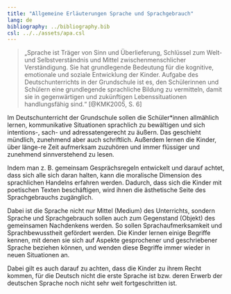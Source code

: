 ```yaml
---
title: "Allgemeine Erläuterungen Sprache und Sprachgebrauch"
lang: de
bibliography: ../bibliography.bib
csl: ../../assets/apa.csl
---
```


> „Sprache ist Träger von Sinn und Überlieferung, Schlüssel zum Welt- und Selbstverständnis und Mittel zwischenmenschlicher Verständigung. Sie hat grundlegende Bedeutung für die kognitive, emotionale und soziale Entwicklung der Kinder. Aufgabe des Deutschunterrichts in der Grundschule ist es, den Schülerinnen und Schülern eine grundlegende sprachliche Bildung zu vermitteln, damit sie in gegenwärtigen und zukünftigen Lebenssituationen handlungsfähig sind.“ [@KMK2005, S. 6]

Im Deutschunterricht der Grundschule sollen die Schüler\*innen allmählich lernen, kommunikative Situationen sprachlich zu bewältigen und sich intentions-, sach- und adressatengerecht zu äußern. Das geschieht mündlich, zunehmend aber auch schriftlich. Außerdem lernen die Kinder, über länge-re Zeit aufmerksam zuzuhören und immer flüssiger und zunehmend sinnverstehend zu lesen.

Indem man z. B. gemeinsam Gesprächsregeln entwickelt und darauf achtet, dass sich alle sich daran halten, kann die moralische Dimension des sprachlichen Handelns erfahren werden. Dadurch, dass sich die Kinder mit poetischen Texten beschäftigen, wird ihnen die ästhetische Seite des Sprachgebrauchs zugänglich.

Dabei ist die Sprache nicht nur Mittel (Medium) des Unterrichts, sondern Sprache und Sprachgebrauch sollen auch zum Gegenstand (Objekt) des gemeinsamen Nachdenkens werden. So sollen Sprachaufmerksamkeit und Sprachbewusstheit gefördert werden. Die Kinder lernen einige Begriffe kennen, mit denen sie sich auf Aspekte gesprochener und geschriebener Sprache beziehen können, und wenden diese Begriffe immer wieder in neuen Situationen an.

Dabei gilt es auch darauf zu achten, dass die Kinder zu ihrem Recht kommen, für die Deutsch nicht die erste Sprache ist bzw. deren Erwerb der deutschen Sprache noch nicht sehr weit fortgeschritten ist.
